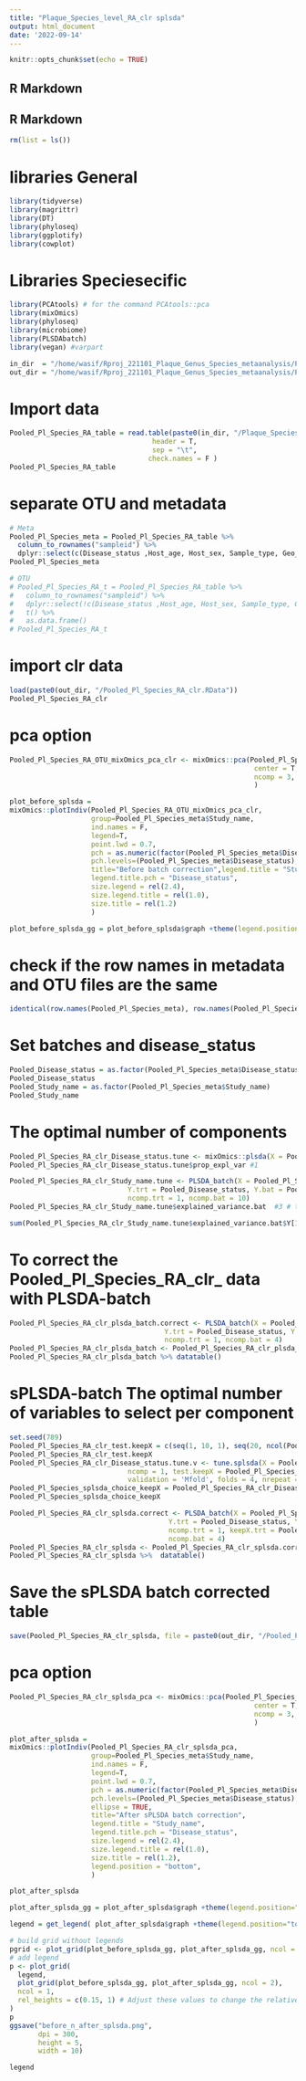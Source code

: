 ```yaml
---
title: "Plaque_Species_level_RA_clr splsda"
output: html_document
date: '2022-09-14'
---
```


```r
knitr::opts_chunk$set(echo = TRUE)
```

## R Markdown



## R Markdown

```r
rm(list = ls())
```

# libraries General

```r
library(tidyverse)
library(magrittr)
library(DT)
library(phyloseq)
library(ggplotify)
library(cowplot)
```

# Libraries Speciesecific

```r
library(PCAtools) # for the command PCAtools::pca
library(mixOmics)
library(phyloseq)
library(microbiome)
library(PLSDAbatch)
library(vegan) #varpart
```

```r
in_dir  = "/home/wasif/Rproj_221101_Plaque_Genus_Species_metaanalysis/Plaque_Species/Species_221101_2_processed_data_files"
out_dir = "/home/wasif/Rproj_221101_Plaque_Genus_Species_metaanalysis/Plaque_Species/Species_221101_2_processed_data_files"
```

# Import data

```r
Pooled_Pl_Species_RA_table = read.table(paste0(in_dir, "/Plaque_Species_relative_abundance_OTU_table_with_meta_data.txt"),
                                   header = T,
                                   sep = "\t",
                                  check.names = F )
Pooled_Pl_Species_RA_table
```

# separate OTU and metadata

```r
# Meta
Pooled_Pl_Species_meta = Pooled_Pl_Species_RA_table %>% 
  column_to_rownames("sampleid") %>% 
  dplyr::select(c(Disease_status ,Host_age, Host_sex, Sample_type, Geo_location, Study_name))
Pooled_Pl_Species_meta

# OTU
# Pooled_Pl_Species_RA_t = Pooled_Pl_Species_RA_table %>% 
#   column_to_rownames("sampleid") %>% 
#   dplyr::select(!c(Disease_status ,Host_age, Host_sex, Sample_type, Geo_location, Study_name)) %>% 
#   t() %>% 
#   as.data.frame()
# Pooled_Pl_Species_RA_t
```

# import clr data
```r
load(paste0(out_dir, "/Pooled_Pl_Species_RA_clr.RData"))
Pooled_Pl_Species_RA_clr
```

#  pca option

```r

Pooled_Pl_Species_RA_OTU_mixOmics_pca_clr <- mixOmics::pca(Pooled_Pl_Species_RA_clr, scale = T,
                                                            center = T,
                                                            ncomp = 3,
                                                            )
```

```r
plot_before_splsda = 
mixOmics::plotIndiv(Pooled_Pl_Species_RA_OTU_mixOmics_pca_clr,
                    group=Pooled_Pl_Species_meta$Study_name, 
                    ind.names = F,
                    legend=T,
                    point.lwd = 0.7,
                    pch = as.numeric(factor(Pooled_Pl_Species_meta$Disease_status))+14,
                    pch.levels=(Pooled_Pl_Species_meta$Disease_status), ellipse = TRUE, 
                    title="Before batch correction",legend.title = "Study_name", 
                    legend.title.pch = "Disease_status",
                    size.legend = rel(2.4),
                    size.legend.title = rel(1.0),
                    size.title = rel(1.2)
                    )
```
```r
plot_before_splsda_gg = plot_before_splsda$graph +theme(legend.position="none")
```


# check if the row names in metadata and OTU files are the same

```r
identical(row.names(Pooled_Pl_Species_meta), row.names(Pooled_Pl_Species_RA_clr))
```

# Set batches and disease_status

```r
Pooled_Disease_status = as.factor(Pooled_Pl_Species_meta$Disease_status)
Pooled_Disease_status
Pooled_Study_name = as.factor(Pooled_Pl_Species_meta$Study_name)
Pooled_Study_name
```


# The optimal number of components

```r
Pooled_Pl_Species_RA_clr_Disease_status.tune <- mixOmics::plsda(X = Pooled_Pl_Species_RA_clr, Y = Pooled_Disease_status, ncomp = 5)
Pooled_Pl_Species_RA_clr_Disease_status.tune$prop_expl_var #1
```

```r
Pooled_Pl_Species_RA_clr_Study_name.tune <- PLSDA_batch(X = Pooled_Pl_Species_RA_clr, 
                             Y.trt = Pooled_Disease_status, Y.bat = Pooled_Study_name,
                             ncomp.trt = 1, ncomp.bat = 10)
Pooled_Pl_Species_RA_clr_Study_name.tune$explained_variance.bat  #3 # the sum to top 2 Y values give a variance of 1 #see the next code 
```

```r
sum(Pooled_Pl_Species_RA_clr_Study_name.tune$explained_variance.bat$Y[1:4])
```

# To correct the Pooled_Pl_Species_RA_clr\_ data with PLSDA-batch

```r
Pooled_Pl_Species_RA_clr_plsda_batch.correct <- PLSDA_batch(X = Pooled_Pl_Species_RA_clr, 
                                      Y.trt = Pooled_Disease_status, Y.bat = Pooled_Study_name, 
                                      ncomp.trt = 1, ncomp.bat = 4)
Pooled_Pl_Species_RA_clr_plsda_batch <- Pooled_Pl_Species_RA_clr_plsda_batch.correct$X.nobatch
Pooled_Pl_Species_RA_clr_plsda_batch %>% datatable()
```

# sPLSDA-batch The optimal number of variables to select per component

```r
set.seed(789)
Pooled_Pl_Species_RA_clr_test.keepX = c(seq(1, 10, 1), seq(20, ncol(Pooled_Pl_Species_RA_clr), 10)) #number of OTUs
Pooled_Pl_Species_RA_clr_test.keepX
Pooled_Pl_Species_RA_clr_Disease_status.tune.v <- tune.splsda(X = Pooled_Pl_Species_RA_clr, Y = Pooled_Disease_status, 
                             ncomp = 1, test.keepX = Pooled_Pl_Species_RA_clr_test.keepX, 
                             validation = 'Mfold', folds = 4, nrepeat = 50)
Pooled_Pl_Species_splsda_choice_keepX = Pooled_Pl_Species_RA_clr_Disease_status.tune.v$choice.keepX 
Pooled_Pl_Species_splsda_choice_keepX
```

```r
Pooled_Pl_Species_RA_clr_splsda.correct <- PLSDA_batch(X = Pooled_Pl_Species_RA_clr, 
                                       Y.trt = Pooled_Disease_status, Y.bat = Pooled_Study_name, 
                                       ncomp.trt = 1, keepX.trt = Pooled_Pl_Species_splsda_choice_keepX, 
                                       ncomp.bat = 4)
Pooled_Pl_Species_RA_clr_splsda <- Pooled_Pl_Species_RA_clr_splsda.correct$X.nobatch
Pooled_Pl_Species_RA_clr_splsda %>%  datatable()
```
# Save the sPLSDA batch corrected table
```r
save(Pooled_Pl_Species_RA_clr_splsda, file = paste0(out_dir, "/Pooled_Pl_Species_RA_clr_splsda.RData"))
```


#  pca option

```r

Pooled_Pl_Species_RA_clr_splsda_pca <- mixOmics::pca(Pooled_Pl_Species_RA_clr_splsda, scale = T,
                                                            center = T,
                                                            ncomp = 3,
                                                            )
```

```r
plot_after_splsda = 
mixOmics::plotIndiv(Pooled_Pl_Species_RA_clr_splsda_pca,
                    group=Pooled_Pl_Species_meta$Study_name, 
                    ind.names = F,
                    legend=T,
                    point.lwd = 0.7,
                    pch = as.numeric(factor(Pooled_Pl_Species_meta$Disease_status))+14,
                    pch.levels=(Pooled_Pl_Species_meta$Disease_status),
                    ellipse = TRUE, 
                    title="After sPLSDA batch correction",
                    legend.title = "Study_name", 
                    legend.title.pch = "Disease_status",
                    size.legend = rel(2.4),
                    size.legend.title = rel(1.0),
                    size.title = rel(1.2),
                    legend.position = "bottom",
                    )
```
```r
plot_after_splsda
```

```r
plot_after_splsda_gg = plot_after_splsda$graph +theme(legend.position="none")
```

```r

legend = get_legend( plot_after_splsda$graph +theme(legend.position="top"))

# build grid without legends
pgrid <- plot_grid(plot_before_splsda_gg, plot_after_splsda_gg, ncol = 2)
# add legend
p <- plot_grid(
  legend,
  plot_grid(plot_before_splsda_gg, plot_after_splsda_gg, ncol = 2),
  ncol = 1,
  rel_heights = c(0.15, 1) # Adjust these values to change the relative heights of the legend and plots
)
p
ggsave("before_n_after_splsda.png",
       dpi = 300,
       height = 5,
       width = 10)
```
```r
legend
```

































